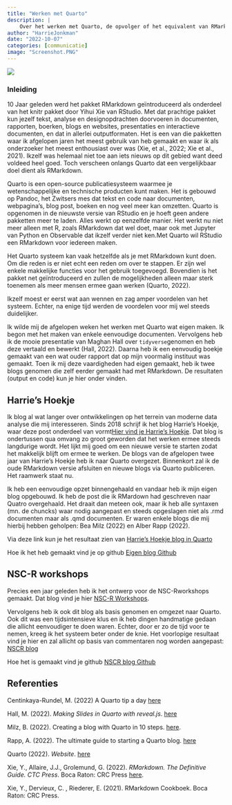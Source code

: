 ```yaml
---
title: "Werken met Quarto"
description: |
    Over het werken met Quarto, de opvolger of het equivalent van RMarkdown
author: "HarrieJonkman"
date: "2022-10-07"
categories: [communicatie]
image: "Screenshot.PNG"
---
```



![](Screenshot.PNG)

### Inleiding
10 Jaar geleden werd het pakket RMarkdown geïntroduceerd als onderdeel van het knitr pakket door Yihui Xie van RStudio. Met dat prachtige pakket kun jezelf tekst, analyse en designopdrachten doorvoeren in documenten, rapporten, boerken, blogs en websites, presentaties en interactieve documenten, en dat in allerlei outputformaten. Het is een van die pakketten waar ik afgelopen jaren het meest gebruik van heb gemaakt en waar ik als onderzoeker het meest enthousiast over was (Xie, et al., 2022; Xie et al., 2021). Ikzelf was helemaal niet toe aan iets nieuws op dit gebied want deed voldeed heel goed. Toch verscheen onlangs Quarto dat een vergelijkbaar doel dient als RMarkdown. 

Quarto is een open-source publicatiesysteem waarmee je wetenschappelijke en technische producten kunt maken. Het is gebouwd op Pandoc, het Zwitsers mes dat tekst en code naar documenten, webpagina's, blog post, boeken en nog veel meer kan omzetten. Quarto is opgenomen in de nieuwste versie van RStudio en je hoeft geen andere pakketten meer te laden. Alles werkt op eenzelfde manier. Het werkt nu niet meer alleen met R, zoals RMarkdown dat wel doet, maar ook met Jupyter van Python en Observable dat ikzelf verder niet ken.Met Quarto wil RStudio een RMarkdown voor iedereen maken.

Het Quarto systeem kan vaak hetzelfde als je met RMarkdown kunt doen. Om die reden is er niet echt een reden om over te stappen. Er zijn wel enkele makkelijke functies voor het gebruik toegevoegd. Bovendien is het pakket net geïntroduceerd en zullen de mogelijkheden alleen maar sterk toenemen als meer mensen ermee gaan werken (Quarto, 2022). 

Ikzelf moest er eerst wat aan wennen en zag amper voordelen van het systeem. Echter, na enige tijd werden de voordelen voor mij wel steeds duidelijker.

Ik wilde mij de afgelopen weken het werken met Quarto wat eigen maken. Ik begon met het maken van enkele eenvoudige documenten. Vervolgens heb ik de mooie presentatie van Maghan Hall over `tidyverse`genomen en heb deze vertaald en bewerkt (Hall, 2022). Daarna heb ik een eenvoudig boekje gemaakt van een wat ouder rapport dat op mijn voormalig instituut was gemaakt. Toen ik mij deze vaardigheden had eigen gemaakt, heb ik twee blogs genomen die zelf eerder gemaakt had met RMarkdown. De resultaten (output en code) kun je hier onder vinden. 

## Harrie's Hoekje
Ik blog al wat langer over ontwikkelingen op het terrein van moderne data analyse die mij interesseren. Sinds 2018 schrijf ik het blog Harrie's Hoekje, waar deze post onderdeel van vormt[Hier vind je Harrie's Hoekje](https://harrieshoekje.netlify.app/). Dat blog is ondertussen qua omvang zo groot geworden dat het werken ermee steeds langdurige wordt. Het lijkt mij goed om een nieuwe versie te starten zodat het makkelijk blijft om ermee te werken. De blogs van de afgelopen twee jaar van Harrie's Hoekje heb ik naar Quarto overgezet. Binnenkort zal ik de oude RMarkdown versie afsluiten en nieuwe blogs via Quarto publiceren. Het raamwerk staat nu. 

Ik heb een eenvoudige opzet binnengehaald en vandaar heb ik mijn eigen blog opgebouwd. Ik heb de post die ik RMardown had geschreven naar Quatro overgehaald. Het draait dan meteen ook, maar ik heb alle syntaxen (mn. de chuncks) waar nodig aangepast en steeds opgeslagen niet als .rmd documenten maar als .qmd documenten. Er waren enkele blogs die mij hierbij hebben geholpen: Bea Milz (2022) en Alber Rapp (2022).

Via deze link kun je het resultaat zien van [Harrie's Hoekje blog in Quarto](https://harrieshoekjequarto.netlify.app)

Hoe ik het heb gemaakt vind je op github [Eigen blog Github](https://github.com/Jonkman1/HHquarto)

## NSC-R workshops

Precies een jaar geleden heb ik het ontwerp voor de NSC-Rworkshops gemaakt. Dat blog vind je hier [NSC-R Workshops](https://nscrweb.netlify.app/blog.html).

Vervolgens heb ik ook dit blog als basis genomen en omgezet naar Quarto. Ook dit was een tijdsintensieve klus en ik heb dingen handmatige gedaan die allicht eenvoudiger te doen waren. Echter, door er zo de tijd voor te nemen, kreeg ik het systeem beter onder de knie. Het voorlopige resultaat vind je hier en zal allicht op basis van commentaren nog worden aangepast: [NSCR blog](https://nscr.netlify.app)

Hoe het is gemaakt vind je github [NSCR blog Github](https://github.com/Jonkman1/NSCR_Blog_Quarto)


## Referenties

Centinkaya-Rundel, M. (2022) A Quarto tip a day [here](https://mine-cetinkaya-rundel.github.io/quarto-tip-a-day/about.html)

Hall, M. (2022). *Making Slides in Quarto with reveal.js*. [here](https://meghan.rbind.io/blog/quarto-slides/)

Milz, B. (2022). Creating a blog with Quarto in 10 steps. [here](https://beamilz.com/posts/2022-06-05-creating-a-blog-with-quarto/en/).

Rapp, A. (2022). The ultimate guide to starting a Quarto blog. [here](https://albert-rapp.de/posts/13_quarto_blog_writing_guide/13_quarto_blog_writing_guide.html)

Quarto (2022). *Website*. [here](https://quarto.org/)

Xie, Y., Allaire, J.J., Grolemund, G. (2022). *RMarkdown. The Definitive Guide. CTC Press*. Boca Raton: CRC Press [here](https://bookdown.org/yihui/rmarkdown/).

Xie, Y., Dervieux, C. , Riederer, E. (2021). RMarkdown Cookboek. Boca Raton: CRC Press. 



